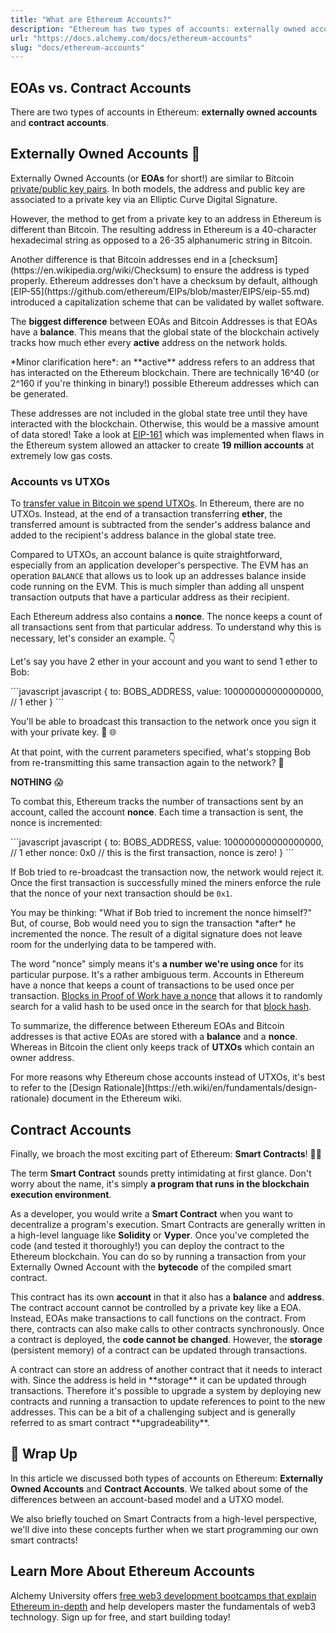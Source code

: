 ```yaml
---
title: "What are Ethereum Accounts?"
description: "Ethereum has two types of accounts: externally owned accounts (EOAs) and contract accounts. EOAs are like Bitcoin key pairs, while contract accounts are for smart contracts."
url: "https://docs.alchemy.com/docs/ethereum-accounts"
slug: "docs/ethereum-accounts"
---
```


## EOAs vs. Contract Accounts

There are two types of accounts in Ethereum: **externally owned accounts** and **contract accounts**.

## Externally Owned Accounts 🔑

Externally Owned Accounts (or **EOAs** for short!) are similar to Bitcoin [private/public key pairs](/docs/public-key-cryptography). In both models, the address and public key are associated to a private key via an Elliptic Curve Digital Signature.

However, the method to get from a private key to an address in Ethereum is different than Bitcoin. The resulting address in Ethereum is a 40-character hexadecimal string as opposed to a 26-35 alphanumeric string in Bitcoin.

<Info>
  Another difference is that Bitcoin addresses end in a [checksum](https://en.wikipedia.org/wiki/Checksum) to ensure the address is typed properly. Ethereum addresses don't have a checksum by default, although [EIP-55](https://github.com/ethereum/EIPs/blob/master/EIPS/eip-55.md) introduced a capitalization scheme that can be validated by wallet software.
</Info>

The **biggest difference** between EOAs and Bitcoin Addresses is that EOAs have a **balance**. This means that the global state of the blockchain actively tracks how much ether every **active** address on the network holds.

<Info>
  *Minor clarification here*: an **active** address refers to an address that has interacted on the Ethereum blockchain. There are technically 16^40 (or 2^160 if you're thinking in binary!) possible Ethereum addresses which can be generated.

  These addresses are not included in the global state tree until they have interacted with the blockchain. Otherwise, this would be a massive amount of data stored! Take a look at [EIP-161](https://github.com/ethereum/EIPs/blob/master/EIPS/eip-161.md) which was implemented when flaws in the Ethereum system allowed an attacker to create **19 million accounts** at extremely low gas costs.
</Info>

### Accounts vs UTXOs

To [transfer value in Bitcoin we spend UTXOs](/docs/utxo-vs-account-model). In Ethereum, there are no UTXOs. Instead, at the end of a transaction transferring **ether**, the transferred amount is subtracted from the sender's address balance and added to the recipient's address balance in the global state tree.

Compared to UTXOs, an account balance is quite straightforward, especially from an application developer's perspective. The EVM has an operation `BALANCE` that allows us to look up an addresses balance inside code running on the EVM. This is much simpler than adding all unspent transaction outputs that have a particular address as their recipient.

Each Ethereum address also contains a **nonce**. The nonce keeps a count of all transactions sent from that particular address. To understand why this is necessary, let's consider an example. 👇

Let's say you have 2 ether in your account and you want to send 1 ether to Bob:

<CodeGroup>
  ```javascript javascript
  {
    to: BOBS_ADDRESS,
    value: 100000000000000000, // 1 ether
  }
  ```
</CodeGroup>

You'll be able to broadcast this transaction to the network once you sign it with your private key. 🔑 🌐

At that point, with the current parameters specified, what's stopping Bob from re-transmitting this same transaction again to the network? 🤔

**NOTHING** 😱

To combat this, Ethereum tracks the number of transactions sent by an account, called the account **nonce**. Each time a transaction is sent, the nonce is incremented:

<CodeGroup>
  ```javascript javascript
  {
    to: BOBS_ADDRESS,
    value: 100000000000000000, // 1 ether
    nonce: 0x0 // this is the first transaction, nonce is zero!
  }
  ```
</CodeGroup>

If Bob tried to re-broadcast the transaction now, the network would reject it. Once the first transaction is successfully mined the miners enforce the rule that the nonce of your next transaction should be `0x1`.

<Info>
  You may be thinking: "What if Bob tried to increment the nonce himself?" But, of course, Bob would need you to sign the transaction *after* he incremented the nonce. The result of a digital signature does not leave room for the underlying data to be tampered with.
</Info>

The word "nonce" simply means it's **a number we're using once** for its particular purpose. It's a rather ambiguous term. Accounts in Ethereum have a nonce that keeps a count of transactions to be used once per transaction. [Blocks in Proof of Work have a nonce](/docs/proof-of-work) that allows it to randomly search for a valid hash to be used once in the search for that [block hash](/docs/hashing-algorithm).

To summarize, the difference between Ethereum EOAs and Bitcoin addresses is that active EOAs are stored with a **balance** and a **nonce**. Whereas in Bitcoin the client only keeps track of **UTXOs** which contain an owner address.

<Info>
  For more reasons why Ethereum chose accounts instead of UTXOs, it's best to refer to the [Design Rationale](https://eth.wiki/en/fundamentals/design-rationale) document in the Ethereum wiki.
</Info>

## Contract Accounts

Finally, we broach the most exciting part of Ethereum: **Smart Contracts**! 💃🏻

The term **Smart Contract** sounds pretty intimidating at first glance. Don't worry about the name, it's simply **a program that runs in the blockchain execution environment**.

As a developer, you would write a **Smart Contract** when you want to decentralize a program's execution. Smart Contracts are generally written in a high-level language like **Solidity** or **Vyper**. Once you've completed the code (and tested it thoroughly!) you can deploy the contract to the Ethereum blockchain. You can do so by running a transaction from your Externally Owned Account with the **bytecode** of the compiled smart contract.

This contract has its own **account** in that it also has a **balance** and **address**. The contract account cannot be controlled by a private key like a EOA. Instead, EOAs make transactions to call functions on the contract. From there, contracts can also make calls to other contracts synchronously. Once a contract is deployed, the **code cannot be changed**. However, the **storage** (persistent memory) of a contract can be updated through transactions.

<Info>
  A contract can store an address of another contract that it needs to interact with. Since the address is held in **storage** it can be updated through transactions. Therefore it's possible to upgrade a system by deploying new contracts and running a transaction to update references to point to the new addresses. This can be a bit of a challenging subject and is generally referred to as smart contract **upgradeability**.
</Info>

## 🏁 Wrap Up

In this article we discussed both types of accounts on Ethereum: **Externally Owned Accounts** and **Contract Accounts**. We talked about some of the differences between an account-based model and a UTXO model.

We also briefly touched on Smart Contracts from a high-level perspective, we'll dive into these concepts further when we start programming our own smart contracts!

## Learn More About Ethereum Accounts

Alchemy University offers [free web3 development bootcamps that explain Ethereum in-depth](https://university.alchemy.com/ethereum) and help developers master the fundamentals of web3 technology. Sign up for free, and start building today!
